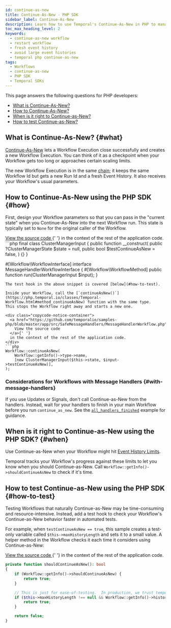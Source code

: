 ```yaml
---
id: continue-as-new
title: Continue-As-New - PHP SDK
sidebar_label: Continue-As-New
description: Learn how to use Temporal's Continue-As-New in PHP to manage large Event Histories by atomically creating new Workflow Executions with the same Workflow Id and fresh parameters.
toc_max_heading_level: 2
keywords:
  - continue-as-new workflow
  - restart workflow
  - fresh event history
  - avoid large event histories
  - temporal php continue-as-new
tags:
  - Workflows
  - continue-as-new
  - PHP SDK
  - Temporal SDKs
---
```


This page answers the following questions for PHP developers:

- [What is Continue-As-New?](#what)
- [How to Continue-As-New?](#how)
- [When is it right to Continue-as-New?](#when)
- [How to test Continue-as-New?](#how-to-test)

## What is Continue-As-New? {#what}

[Continue-As-New](/workflow-execution/continue-as-new) lets a Workflow Execution close successfully and creates a new Workflow Execution.
You can think of it as a checkpoint when your Workflow gets too long or approaches certain scaling limits.

The new Workflow Execution is in the same [chain](/workflow-execution#workflow-execution-chain); it keeps the same Workflow Id but gets a new Run Id and a fresh Event History.
It also receives your Workflow's usual parameters.

## How to Continue-As-New using the PHP SDK {#how}

First, design your Workflow parameters so that you can pass in the "current state" when you Continue-As-New into the next Workflow run.
This state is typically set to `None` for the original caller of the Workflow.

<div class="copycode-notice-container">
  <a href="https://github.com/temporalio/samples-php/blob/master/app/src/SafeMessageHandlers/MessageHandlerWorkflowInterface.php">
    View the source code
  </a>{' '}
  in the context of the rest of the application code.
</div>
```php
final class ClusterManagerInput {
    public function __construct(
        public ?ClusterManagerState $state = null,
        public bool $testContinueAsNew = false,
    ) {}
}

#[Workflow\WorkflowInterface]
interface MessageHandlerWorkflowInterface
{
#[Workflow\WorkflowMethod]
public function run(ClusterManagerInput $input);
}

````
The test hook in the above snippet is covered [below](#how-to-test).

Inside your Workflow, call the [`continueAsNew()`](https://php.temporal.io/classes/Temporal-Workflow.html#method_continueAsNew) function with the same type.
This stops the Workflow right away and starts a new one.

<div class="copycode-notice-container">
  <a href="https://github.com/temporalio/samples-php/blob/master/app/src/SafeMessageHandlers/MessageHandlerWorkflow.php">
    View the source code
  </a>{' '}
  in the context of the rest of the application code.
</div>
```php
Workflow::continueAsNew(
    Workflow::getInfo()->type->name,
    [new ClusterManagerInput($this->state, $input->testContinueAsNew)],
);
````

### Considerations for Workflows with Message Handlers {#with-message-handlers}

If you use Updates or Signals, don't call Continue-as-New from the handlers.
Instead, wait for your handlers to finish in your main Workflow before you run `continue_as_new`.
See the [`all_handlers_finished`](message-passing#wait-for-message-handlers) example for guidance.

## When is it right to Continue-as-New using the PHP SDK? {#when}

Use Continue-as-New when your Workflow might hit [Event History Limits](/workflow-execution/event#event-history).

Temporal tracks your Workflow's progress against these limits to let you know when you should Continue-as-New.
Call `Workflow::getInfo()->shouldContinueAsNew` to check if it's time.

## How to test Continue-as-New using the PHP SDK {#how-to-test}

Testing Workflows that naturally Continue-as-New may be time-consuming and resource-intensive.
Instead, add a test hook to check your Workflow's Continue-as-New behavior faster in automated tests.

For example, when `testContinueAsNew == true`, this sample creates a test-only variable called `$this->maxHistoryLength` and sets it to a small value.
A helper method in the Workflow checks it each time it considers using Continue-as-New:

<div class="copycode-notice-container">
  <a href="https://github.com/temporalio/samples-php/blob/master/app/src/SafeMessageHandlers/MessageHandlerWorkflow.php">
    View the source code
  </a>{' '}
  in the context of the rest of the application code.
</div>

```php
private function shouldContinueAsNew(): bool
{
    if (Workflow::getInfo()->shouldContinueAsNew) {
        return true;
    }

    // This is just for ease-of-testing.  In production, we trust temporal to tell us when to continue as new.
    if ($this->maxHistoryLength !== null && Workflow::getInfo()->historyLength > $this->maxHistoryLength) {
        return true;
    }

    return false;
}
```
